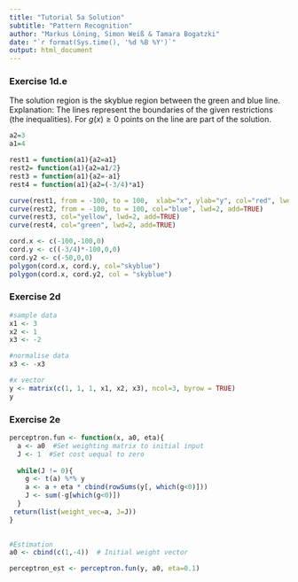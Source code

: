 ```yaml
---
title: "Tutorial 5a Solution"
subtitle: "Pattern Recognition"
author: "Markus Löning, Simon Weiß & Tamara Bogatzki"
date: "`r format(Sys.time(), '%d %B %Y')`"
output: html_document
---
```

### Exercise 1d.e
The solution region is the skyblue region between the green and blue line. Explanation: The lines represent the boundaries of the given restrictions (the inequalities). For $g(x) \geq 0$ points on the line are part of the solution.
```r
a2=3
a1=4

rest1 = function(a1){a2=a1}
rest2= function(a1){a2=a1/2}
rest3 = function(a1){a2=-a1}
rest4 = function(a1){a2=(-3/4)*a1}

curve(rest1, from = -100, to = 100,  xlab="x", ylab="y", col="red", lwd=2);
curve(rest2, from = -100, to = 100, col="blue", lwd=2, add=TRUE)
curve(rest3, col="yellow", lwd=2, add=TRUE)
curve(rest4, col="green", lwd=2, add=TRUE)

cord.x <- c(-100,-100,0)
cord.y <- c((-3/4)*-100,0,0)
cord.y2 <- c(-50,0,0)
polygon(cord.x, cord.y, col="skyblue")
polygon(cord.x, cord.y2, col = "skyblue")

```


### Exercise 2d
```r
#sample data
x1 <- 3 
x2 <- 1 
x3 <- -2 

#normalise data
x3 <- -x3

#x vector
y <- matrix(c(1, 1, 1, x1, x2, x3), ncol=3, byrow = TRUE)
y
```


### Exercise 2e
```r
perceptron.fun <- function(x, a0, eta){
  a <- a0  #Set weighting matrix to initial input
  J <- 1  #Set cost uequal to zero
  
  while(J != 0){
    g <- t(a) %*% y
    a <- a + eta * cbind(rowSums(y[, which(g<0)]))
    J <- sum(-g[which(g<0)])
  }
 return(list(weight_vec=a, J=J))
}
  

#Estimation
a0 <- cbind(c(1,-4))  # Initial weight vector

perceptron_est <- perceptron.fun(y, a0, eta=0.1)
  
```

